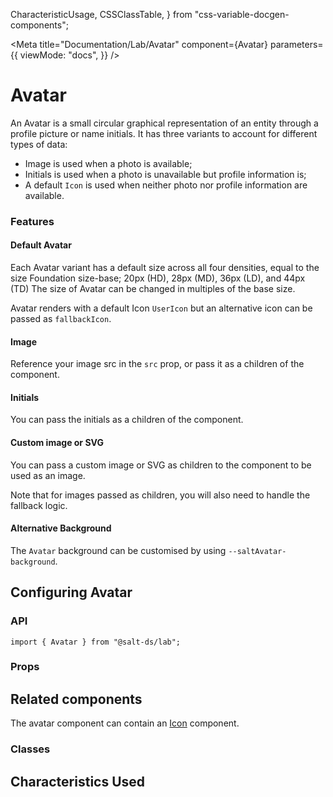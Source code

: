   CharacteristicUsage,
  CSSClassTable,
} from "css-variable-docgen-components";

<Meta
  title="Documentation/Lab/Avatar"
  component={Avatar}
  parameters={{
    viewMode: "docs",
  }}
/>

# Avatar

An Avatar is a small circular graphical representation of an entity through a profile picture or name initials.
It has three variants to account for different types of data:

- Image is used when a photo is available;
- Initials is used when a photo is unavailable but profile information is;
- A default `Icon` is used when neither photo nor profile information are available.

### Features

#### Default Avatar

Each Avatar variant has a default size across all four densities, equal to the size Foundation size-base; 20px (HD), 28px (MD), 36px (LD), and 44px (TD)
The size of Avatar can be changed in multiples of the base size.

<Canvas>
  <Story id="lab-avatar--default" />
</Canvas>

Avatar renders with a default Icon `UserIcon` but an alternative icon can be passed as `fallbackIcon`.

<Canvas>
  <Story id="lab-avatar--alternative-icon" />
</Canvas>

#### Image

Reference your image src in the `src` prop, or pass it as a children of the component.

<Canvas>
  <Story id="lab-avatar--with-image" />
</Canvas>

#### Initials

You can pass the initials as a children of the component.

<Canvas>
  <Story id="lab-avatar--with-initials" />
</Canvas>

#### Custom image or SVG

You can pass a custom image or SVG as children to the component to be used as an image.

<Canvas>
  <Story id="lab-avatar--with-custom-svg" />
</Canvas>

Note that for images passed as children, you will also need to handle the fallback logic.

<Canvas>
  <Story id="lab-avatar--image-fallback" />
</Canvas>

#### Alternative Background

The `Avatar` background can be customised by using `--saltAvatar-background`.

<Canvas>
  <Story id="lab-avatar--alternative-background" />
</Canvas>

## Configuring Avatar

### API

```
import { Avatar } from "@salt-ds/lab";
```

### Props

<ArgsTable of={Avatar} />

## Related components

The avatar component can contain an [Icon](?path=/docs/documentation-icons-icon--page) component.

### Classes

<CSSClassTable of={Avatar} />

## Characteristics Used

<CharacteristicUsage of={Avatar} />

<HelpAndSupport />
